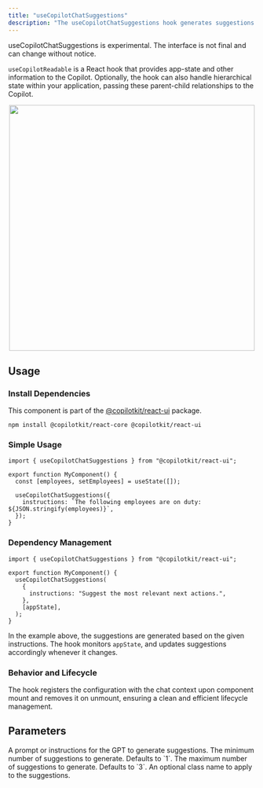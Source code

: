 ```yaml
---
title: "useCopilotChatSuggestions"
description: "The useCopilotChatSuggestions hook generates suggestions in the chat window based on real-time app state."
---
```


<Callout type="warning">
  useCopilotChatSuggestions is experimental. The interface is not final and
  can change without notice.
</Callout>
 
`useCopilotReadable` is a React hook that provides app-state and other information
to the Copilot. Optionally, the hook can also handle hierarchical state within your
application, passing these parent-child relationships to the Copilot.
 
<p align="center">
  <img src="/images/use-copilot-chat-suggestions/use-copilot-chat-suggestions.gif" width="500" />
</p>

## Usage
 
### Install Dependencies
 
This component is part of the [@copilotkit/react-ui](https://npmjs.com/package/@copilotkit/react-ui) package.
 
```shell npm2yarn \"@copilotkit/react-ui"\
npm install @copilotkit/react-core @copilotkit/react-ui
```
 
### Simple Usage
 
```tsx
import { useCopilotChatSuggestions } from "@copilotkit/react-ui";
 
export function MyComponent() {
  const [employees, setEmployees] = useState([]);
 
  useCopilotChatSuggestions({
    instructions: `The following employees are on duty: ${JSON.stringify(employees)}`,
  });
}
```
 
### Dependency Management
 
```tsx
import { useCopilotChatSuggestions } from "@copilotkit/react-ui";
 
export function MyComponent() {
  useCopilotChatSuggestions(
    {
      instructions: "Suggest the most relevant next actions.",
    },
    [appState],
  );
}
```
 
In the example above, the suggestions are generated based on the given instructions.
The hook monitors `appState`, and updates suggestions accordingly whenever it changes.
 
### Behavior and Lifecycle
 
The hook registers the configuration with the chat context upon component mount and
removes it on unmount, ensuring a clean and efficient lifecycle management.

## Parameters

<PropertyReference name="instructions" type="string" required > 
A prompt or instructions for the GPT to generate suggestions.
</PropertyReference>

<PropertyReference name="minSuggestions" type="number"  default="1"> 
The minimum number of suggestions to generate. Defaults to `1`.
</PropertyReference>

<PropertyReference name="maxSuggestions" type="number"  default="1"> 
The maximum number of suggestions to generate. Defaults to `3`.
</PropertyReference>

<PropertyReference name="className" type="string"  > 
An optional class name to apply to the suggestions.
</PropertyReference>


